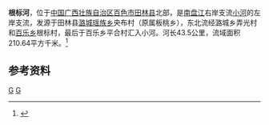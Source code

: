 {{Infobox River
  | river_name      = 根标河
  | image_name      =
  | image_size      = 
  | caption         = 
  | origin          = [[广西壮族自治区|广西壮族自治区]][[田林县|田林县]][[潞城瑶族乡|潞城瑶族乡]]央布村
  | mouth           = 广西壮族自治区田林县[[百乐乡|百乐乡]]平合村[[百乐河|百乐河]]
  | basin_countries = {{PRC}}
  | length          = 43.5 km
  | elevation       = 
  | mouth_elevation = 
  | discharge       = 
  | watershed       = 210.64 km<sup>2</sup>
}}
'''根标河'''，位于[[中国|中国]][[广西壮族自治区|广西壮族自治区]][[百色市|百色市]][[田林县|田林县]]北部，是[[南盘江|南盘江]]右岸支流[[小河_(南盤江)|小河]]的左岸支流，发源于田林县[[潞城瑶族乡|潞城瑶族乡]]央布村（原属板桃乡），东北流经潞城乡弄光村和[[百乐乡|百乐乡]]根标村，最后于百乐乡平合村汇入小河。河长43.5公里，流域面积210.64平方千米。<ref name="中国河湖大典">{{cite book zh |author=《[[中国河湖大典|中国河湖大典]]》编纂委员会 |title=《中国河湖大典·珠江卷》 |format=M |edition=1 |location=北京 |publisher=中国水利水电出版社 |date=2013年1月 |pages=46页 |id= ISBN 978-7-5170-0561-2}}</ref>

==参考资料==
{{reflist}}

[[Category:南盤江水系|G]]
[[Category:广西河流|G]]